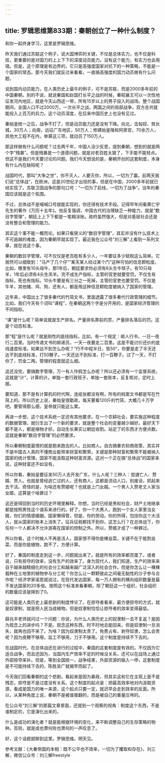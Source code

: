 ```yaml
---
---
---
```

title: 罗辑思维第833期：秦朝创立了一种什么制度？
---

和你一起终身学习，这里是罗辑思维。

昨天我们通过苏联这个例子，说大国博弈的关键，不仅是总体实力，也不仅是科技，更重要的是对国力的上上下下的深度动员能力。没有这个能力，有实力也会用错。但是，这个原理是有边界的，它只是高强度国家对抗下的一种策略，不能是一个国家的常态。那今天我们就反过来看看，一直搞高强度的国力动员做有什么问题。

说到国内动员能力，在人类历史上最牛的例子，可不是苏联，而是2000多年前的中国秦朝。别的不说，就说秦国和赵国打长平之战的时候，秦昭襄王可以一次性地征发河內地区，就是今天山西这一带，所有15岁以上的男子投入的战场。整个战国期间，全国人口不过2000万，一次长平之战，两国之间的局部战争，双方总共就能投入上百万的兵力。这个动员深度，在后来中国历史上也没有见过。

秦始皇统一之后，战争不打了，但是动员能力还是没有下降。向北，击匈奴、筑长城，30万人；向南，远征广东地区，50万人；修建始皇陵和阿房宫，70余万人，其他大工程不在内，单算这三项，就动员了150万人。

那这样做有什么问题呢？过去两千年，中国人没少反思，提到秦朝，想到的就是两个字“残暴”。但是残暴是一个道德问题，就是对老百姓太狠了，下手能不能轻点。但这不是我们今天要讨论的问题。我们今天想说的是，秦朝开创的这套制度，本身有什么内在缺陷呢？

战国时代，那叫“大争之世”，你不灭人，人要灭你，所以，一切为了赢。前两天我们说“总体战”，在欧洲，这是20世纪才出现的事，但是在中国，2000多年前就已经实现了。苏联卫国战争的那句口号：“一切为了前线，一切为了战争”。当年的秦国应该就是这个氛围。

不过，总体战不是喊喊口号就能实现的，你还得有技术手段。记得早年间看黄仁宇先生的著作《万历十五年》。他反复强调，中国古代的治理缺乏一种能力，就是“数目字管理”，朝廷上上下下都是一笔糊涂账。政府虽然强大，但是对基层社会还是没有整合和管理的能力。

其实这个事不能一概而论。如果只看狭义的“数目字管理”，其实并没有什么技术上不可逾越的难度，因为秦朝早就实现了。最近我在公众号“刘三解”上看到一系列文章，就在说这个事。

秦朝的数目字管理，可不仅仅是老百姓有多少人，一年要征多少赋税这么简单。它居然可以细致到：“马产了几个仔”“某天某人经过某个门”这种可怕的信息颗粒度。比如，哪里有10头母牛，那1年后，朝廷要求你必须有6头生牛犊子。有10只母羊，1年后必须有4头生羔羊。完不成生产指标，主管的官吏就要受罚。不仅生有指标，死也有指标。10头牛要是有三分之一死掉，主管的官吏也要受罚。不仅是牛羊，其他猪、鸡、狗，还有人，都是用这种信息颗粒度被纳入了国家的管理。

近年来，中国出土了很多秦代的竹简文书，里面透露了很多秦代行政管理的细节。比如，我们今天有个词叫“课程”，在秦朝这两个字是分开用的，是国家经济管理的不同指标。

“课”是什么呢？简单说就是生产排名。产量排名靠前的赏，产量排名落后的罚。这是个动态标准。

那“程”是什么呢？就是刚性的底线指标。比如，有一个规定：邮人行书，一日一夜行二百里。当时传递文书的邮递员，一天一夜要走二百里。这是不能讨价还价的底线速度标准。如果达不到怎么办呢？“行不中程半日，笞50”，你要是走了半天还达不到底线标准，打50鞭子。一天还达不到标准，打一百鞭子。过了一天，不打你了，罚金二两。管理的程度就这么细。

这还没完，要搞数字管理，万一有人作假怎么办呢？所以还必须有一个监督系统，这就是“计”，计算的计。单独一套行政班子，单独一套账本，反复核对，定时上报。

要知道，那不是有计算机的时代啊，连纸张都没有啊，所有的档案文书都是写在竹简上的。所以历史上说，秦始皇很勤政，每天要看120斤的竹简，大概几十万字吧。要管得那么细，皇帝就只能这么累。

再进一步想，这个技术系统一定还有其他要求。在一个农耕社会，要实施这种程度的数据管理，就衍生出了一个新的要求，就是整个社会的变量越少越好。最好天下都不是人，都是植物才好。自动生长果实让朝廷收割。站定了的东西才方便点数。这就是秦朝“数目字管理”的必然要求。

所以秦朝制度最恨的就是跑来跑去的人。比如商人。自古搞重农抑商政策，其实并不是中国古人真的不懂商业能带来财富和繁荣，关键是那种财富和繁荣不能被纳入国家的统计管理，国家不能汲取这种财富资源。这对一个正在搞“总体战”的国家来说，这种财富还不如没有。

所以你看，秦始皇要征发50万人去开发广东，什么人呢？三种人：尝逋亡人、赘婿、贾人。也就是曾经逃亡过的人，还有商人，这都是流动人口，别废话，抓起来去干活。奇怪的是，为啥还有赘婿呢？也就是上门女婿。一个男人入赘老丈人家当女婿，这算是个啥罪过？

这还是得回到当时的历史环境里解释。你想，当时已经是男权社会，财产土地继承都是按照男性这个谱系来进行的。好了，你一个大男人，跑到一个女人家里当女婿，你们的情感婚姻，国家懒得管，但是，你的劳动，你的所得，包括你这个大活人，就从国家的账本上消失了。征兵征税都找不到你，这怎么行？在总体战下，你任何一个人都决不允许游离在国家的控制之外。所以，赘婿才成了一种罪过。

所以你看，这个时候人不再是活人，国家恨不得你是棵韭菜，关键不在于能割韭菜，而是你是植物，跑不了，方便计算。

好了，秦国的制度走到这一步，问题就出来了。就是所有的效率都完蛋了。或者说，只有掠夺的效率，没有生产的效率了。身为现代人，我们知道，生产的效率来自于越来越精细化的社会分工和越来越广泛深入的社会合作。但是你怎么让一棵棵栽种在土地里的植物参与分工呢？你怎么让一颗颗彼此之间毫无黏性的沙子参与合作呢？经济学家诺思就说过，在现代发达国家，每一万人拥有的横向组织数量是最不发达国家的20多倍。按照这个标准来看秦朝，除了朝廷这一个组织，社会组织的数量应该是降到了0。

这可能是人类历史上最悲剧的制度悖论了。在掠夺者看来，最方便掠夺的方式，就是奴隶制，就是把人民当成植物。但是奴隶制恰恰让掠夺者的效率变得最低。

薛兆丰老师就问过一个问题：你说，为什么人类历史上的奴隶制一去不复返？是因为观念上的进步吗？不是。观念这种东西，时不时地总能回来。但是奴隶制一旦消失，就再也回不来了。为啥？因为奴隶制太贵了。免费占有、剥夺奴隶，怎么会贵呢？因为皮鞭不够用，监工不够用，刀子不够用。这个制度是持续不下去的。

在战国时代，在总体战还在进行的过程中，秦国的这套制度是有效的。不仅因为它适合战争，而且还因为，当国内生产效率不足的时候没关系，还可以在战场上通过外部掠夺来补。但是，等到全国统一，战争结束，外部资源的输入一停，这套制度是不可能持续下去的，陈胜吴广就揭竿而起了。

今天我们回看秦朝的这个悲剧，看起来是因为暴政，但其实这和它在主观上是不是残忍，掠夺是不是过度没有关系。这个制度的起点是：把最高效率地对内汲取资源，看成是国力的唯一来源，这个起点只要一定，就迟早会走到效率的反面。所以，从某种角度上说，秦朝不是被谁推翻的，而是被自己的重量压垮的。

在公众号“刘三解”的那篇文章里面，还提到一个观察的视角：制度这个东西，不是谁制定的，它是演化出来的。

什么是成功的演化者？就是能根据环境的变化，来不断调整自己的生存策略的物种。否则，就是成也萧何败也萧何的一声叹息了。

好，这个话题就聊到这里。罗辑思维。明天见。

参考文献：《大秦帝国的本相：既不公平也不效率，一切为了攫取和存在》，刘三解，微信公众号：刘三解freestyle

